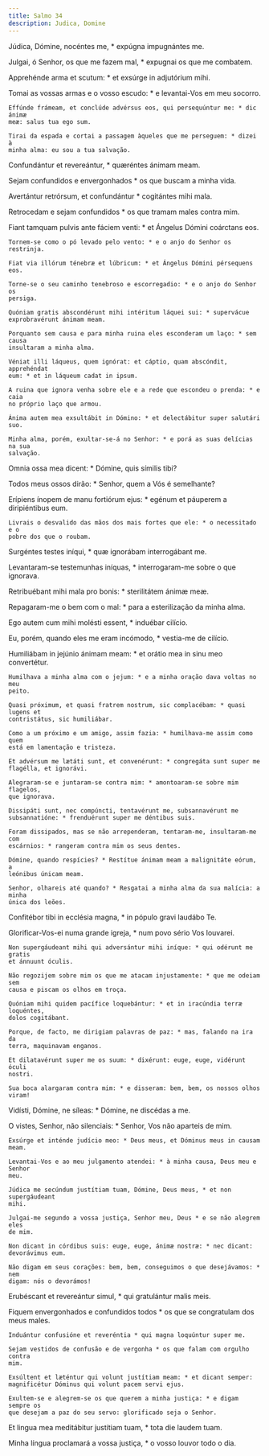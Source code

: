 ```yaml
---
title: Salmo 34
description: Judica, Domine
---
```


<div class="side-by-side not-content">

Júdica, Dómine, nocéntes me, * expúgna impugnántes me.

  <span>
    Julgai, ó Senhor, os que me fazem mal, * expugnai os que me combatem.
  </span>

Apprehénde arma et scutum: * et exsúrge in adjutórium mihi.

  <span>
    Tomai as vossas armas e o vosso escudo: * e levantai-Vos em meu socorro.

    Effúnde frámeam, et conclúde advérsus eos, qui persequúntur me: * dic ánimæ
    meæ: salus tua ego sum.

    Tirai da espada e cortai a passagem àqueles que me perseguem: * dizei à
    minha alma: eu sou a tua salvação.
  </span>

Confundántur et revereántur, * quæréntes ánimam meam.

Sejam confundidos e envergonhados * os que buscam a minha vida.

Avertántur retrórsum, et confundántur * cogitántes mihi mala.

Retrocedam e sejam confundidos * os que tramam males contra mim.

  <span>
    Fiant tamquam pulvis ante fáciem venti: * et Ángelus Dómini coárctans eos.

    Tornem-se como o pó levado pelo vento: * e o anjo do Senhor os restrinja.

    Fiat via illórum ténebræ et lúbricum: * et Ángelus Dómini pérsequens eos.

    Torne-se o seu caminho tenebroso e escorregadio: * e o anjo do Senhor os
    persiga.

    Quóniam gratis abscondérunt mihi intéritum láquei sui: * supervácue
    exprobravérunt ánimam meam.

    Porquanto sem causa e para minha ruina eles esconderam um laço: * sem causa
    insultaram a minha alma.

    Véniat illi láqueus, quem ignórat: et cáptio, quam abscóndit, apprehéndat
    eum: * et in láqueum cadat in ipsum.

    A ruina que ignora venha sobre ele e a rede que escondeu o prenda: * e caia
    no próprio laço que armou.

    Ánima autem mea exsultábit in Dómino: * et delectábitur super salutári suo.

    Minha alma, porém, exultar-se-á no Senhor: * e porá as suas delícias na sua
    salvação.
  </span>

Omnia ossa mea dicent: * Dómine, quis símilis tibi?

Todos meus ossos dirão: * Senhor, quem a Vós é semelhante?

  <span>
    Erípiens ínopem de manu fortiórum ejus: * egénum et páuperem a diripiéntibus
    eum.

    Livrais o desvalido das mãos dos mais fortes que ele: * o necessitado e o
    pobre dos que o roubam.
  </span>

Surgéntes testes iníqui, * quæ ignorábam interrogábant me.

  <span>
    Levantaram-se testemunhas iníquas, * interrogaram-me sobre o que ignorava.
  </span>

Retribuébant mihi mala pro bonis: * sterilitátem ánimæ meæ.

  <span>
    Repagaram-me o bem com o mal: * para a esterilização da minha alma.
  </span>

Ego autem cum mihi molésti essent, * induébar cilício.

Eu, porém, quando eles me eram incómodo, * vestia-me de cilício.

  <span>
    Humiliábam in jejúnio ánimam meam: * et orátio mea in sinu meo convertétur.

    Humilhava a minha alma com o jejum: * e a minha oração dava voltas no meu
    peito.

    Quasi próximum, et quasi fratrem nostrum, sic complacébam: * quasi lugens et
    contristátus, sic humiliábar.

    Como a um próximo e um amigo, assim fazia: * humilhava-me assim como quem
    está em lamentação e tristeza.

    Et advérsum me lætáti sunt, et convenérunt: * congregáta sunt super me
    flagélla, et ignorávi.

    Alegraram-se e juntaram-se contra mim: * amontoaram-se sobre mim flagelos,
    que ignorava.

    Dissipáti sunt, nec compúncti, tentavérunt me, subsannavérunt me
    subsannatióne: * frenduérunt super me déntibus suis.

    Foram dissipados, mas se não arrependeram, tentaram-me, insultaram-me com
    escárnios: * rangeram contra mim os seus dentes.

    Dómine, quando respícies? * Restítue ánimam meam a malignitáte eórum, a
    leónibus únicam meam.

    Senhor, olhareis até quando? * Resgatai a minha alma da sua malícia: a minha
    única dos leões.
  </span>

Confitébor tibi in ecclésia magna, * in pópulo gravi laudábo Te.

  <span>
    Glorificar-Vos-ei numa grande igreja, * num povo sério Vos louvarei.

    Non supergáudeant mihi qui adversántur mihi iníque: * qui odérunt me gratis
    et ánnuunt óculis.

    Não regozijem sobre mim os que me atacam injustamente: * que me odeiam sem
    causa e piscam os olhos em troça.

    Quóniam mihi quidem pacífice loquebántur: * et in iracúndia terræ loquéntes,
    dolos cogitábant.

    Porque, de facto, me dirigiam palavras de paz: * mas, falando na ira da
    terra, maquinavam enganos.

    Et dilatavérunt super me os suum: * dixérunt: euge, euge, vidérunt óculi
    nostri.

    Sua boca alargaram contra mim: * e disseram: bem, bem, os nossos olhos
    viram!
  </span>

Vidísti, Dómine, ne síleas: * Dómine, ne discédas a me.

  <span>
    O vistes, Senhor, não silenciais: * Senhor, Vos não aparteis de mim.

    Exsúrge et inténde judício meo: * Deus meus, et Dóminus meus in causam meam.

    Levantai-Vos e ao meu julgamento atendei: * à minha causa, Deus meu e Senhor
    meu.

    Júdica me secúndum justítiam tuam, Dómine, Deus meus, * et non supergáudeant
    mihi.

    Julgai-me segundo a vossa justiça, Senhor meu, Deus * e se não alegrem eles
    de mim.

    Non dicant in córdibus suis: euge, euge, ánimæ nostræ: * nec dicant:
    devorávimus eum.

    Não digam em seus corações: bem, bem, conseguimos o que desejávamos: * nem
    digam: nós o devorámos!
  </span>

Erubéscant et revereántur simul, * qui gratulántur malis meis.

  <span>
    Fiquem envergonhados e confundidos todos * os que se congratulam dos meus
    males.

    Induántur confusióne et reveréntia * qui magna loquúntur super me.

    Sejam vestidos de confusão e de vergonha * os que falam com orgulho contra
    mim.

    Exsúltent et læténtur qui volunt justítiam meam: * et dicant semper:
    magnificétur Dóminus qui volunt pacem servi ejus.

    Exultem-se e alegrem-se os que querem a minha justiça: * e digam sempre os
    que desejam a paz do seu servo: glorificado seja o Senhor.
  </span>

Et lingua mea meditábitur justítiam tuam, * tota die laudem tuam.

  <span>
    Minha língua proclamará a vossa justiça, * o vosso louvor todo o dia.

</div>
